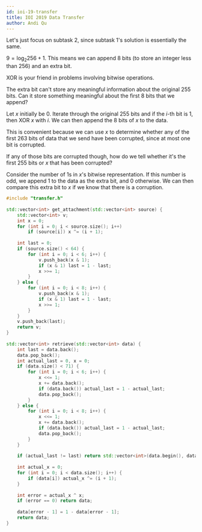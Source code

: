 ```yaml
---
id: ioi-19-transfer
title: IOI 2019 Data Transfer
author: Andi Qu
---
```


Let's just focus on subtask 2, since subtask 1's solution is essentially the same. 

<Spoiler title="Hint 1">

$9 = \log_2{256} + 1$. This means we can append 8 bits (to store an integer less than 256) and an extra bit.

</Spoiler>

<Spoiler title="Hint 2">

XOR is your friend in problems involving bitwise operations.

</Spoiler>

<Spoiler title="Hint 3">

The extra bit can't store any meaningful information about the original 255 bits. Can it store something meaningful about the first 8 bits that we append?

</Spoiler>

<Spoiler title="Solution">

Let $x$ initially be 0. Iterate through the original 255 bits and if the $i$-th bit is 1, then XOR $x$ with $i$. We can then append the 8 bits of $x$ to the data.

This is convenient because we can use $x$ to determine whether any of the first 263 bits of data that we send have been corrupted, since at most one bit is corrupted.

If any of those bits are corrupted though, how do we tell whether it's the first 255 bits or $x$ that has been corrupted?

Consider the number of 1s in $x$'s bitwise representation. If this number is odd, we append 1 to the data as the extra bit, and 0 otherwise. We can then compare this extra bit to $x$ if we know that there is a corruption.

```cpp
#include "transfer.h"
 
std::vector<int> get_attachment(std::vector<int> source) {
    std::vector<int> v;
    int x = 0;
    for (int i = 0; i < source.size(); i++)
        if (source[i]) x ^= (i + 1);
 
    int last = 0;
    if (source.size() < 64) {
        for (int i = 0; i < 6; i++) {
            v.push_back(x & 1);
            if (x & 1) last = 1 - last;
            x >>= 1;
        }
    } else {
        for (int i = 0; i < 8; i++) {
            v.push_back(x & 1);
            if (x & 1) last = 1 - last;
            x >>= 1;
        }
    }
    v.push_back(last);
    return v;
}
 
std::vector<int> retrieve(std::vector<int> data) {
    int last = data.back();
    data.pop_back();
    int actual_last = 0, x = 0;
    if (data.size() < 71) {
        for (int i = 0; i < 6; i++) {
            x <<= 1;
            x += data.back();
            if (data.back()) actual_last = 1 - actual_last;
            data.pop_back();
        }
    } else {
        for (int i = 0; i < 8; i++) {
            x <<= 1;
            x += data.back();
            if (data.back()) actual_last = 1 - actual_last;
            data.pop_back();
        }
    }
 
    if (actual_last != last) return std::vector<int>(data.begin(), data.end());
 
    int actual_x = 0;
    for (int i = 0; i < data.size(); i++) {
        if (data[i]) actual_x ^= (i + 1);
    }
 
    int error = actual_x ^ x;
    if (error == 0) return data;
 
    data[error - 1] = 1 - data[error - 1];
    return data;
}
```

</Spoiler>
